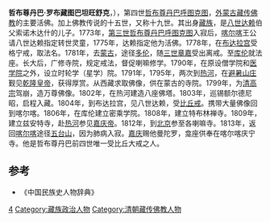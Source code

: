 '''哲布尊丹巴·罗布藏图巴坦旺舒克'''，{{bd|1775年||1813年|}}），第四世[[哲布尊丹巴呼图克图|哲布尊丹巴呼图克图]]，[[外蒙古|外蒙古]][[藏传佛教|藏传佛教]]的主要活佛。加上佛教传说的十五世，又称十九世。其出身[[藏族|藏族]]，是[[八世达赖|八世达赖]]伯父索诺木达什的儿子。1773年，[[第三世哲布尊丹巴呼图克图|第三世哲布尊丹巴呼图克图]]入寂后，[[喀尔喀|喀尔喀]]王公请八世达赖指定转世灵童，1775年，达赖指定他为活佛。1778年，在[[布达拉宫|布达拉宫]]受格宁戒，取法名。1781年，去[[蒙古|蒙古]]，途径[[多伦|多伦]]，随[[三世章嘉|三世章嘉]]受出离戒。至[[库伦|库伦]]就法座。长大后，广修寺院，规定戒法，督促喇嘛修学。1790年，在原设僧学院和[[医学院|医学院]]之外，设立时轮学（星学）院。1791年，1795年，两次到[[热河|热河]]，在[[避暑山庄|避暑山庄]]觐见[[乾隆皇帝|乾隆皇帝]]，获得厚赏。从西藏求取佛像，供在蒙古的寺院。1799年，为[[清高宗|清高宗]]驾崩，造万尊佛像。1802年，在热河建造八座佛塔。1803年，巡锡额尔德尼昭，启程入藏。1804年，到布达拉宫，见八世达赖，受[[比丘戒|比丘戒]]。携带大量佛像回到喀尔喀。1806年，在库伦建立密乘学院。1808年，建立特布林禅寺。1809年，建立兹安特寺，赴[[热河|热河]]参见[[嘉庆帝|嘉庆帝]]。1812年，到[[北京|北京]]参至各喇嘛寺。1813年，返回[[喀尔喀|喀尔喀]]途径[[五台山|五台山]]，因为肺病入寂。[[嘉庆|嘉庆]]赐他曼陀罗，龛座供奉在喀尔喀庆宁寺。他是哲布尊丹巴前四世唯一受比丘大戒之人。
== 参考 ==
*《中国民族史人物辞典》
{{Jebtsundamba Khutuktus}}
[[Category:哲布尊丹巴呼图克图|4]]
[[Category:藏族政治人物|Category:藏族政治人物]]
[[Category:清朝藏传佛教人物|Category:清朝藏传佛教人物]]